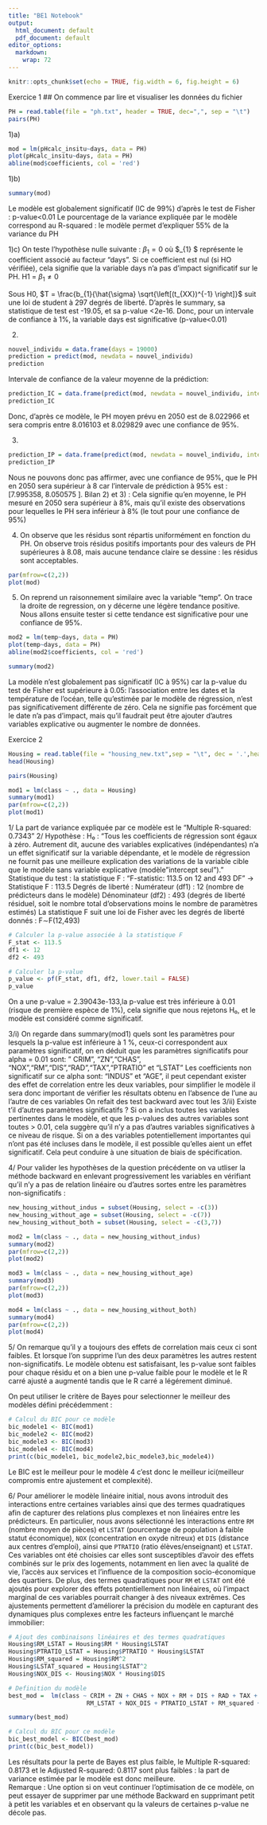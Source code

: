 ```yaml
---
title: "BE1 Notebook"
output:
  html_document: default
  pdf_document: default
editor_options: 
  markdown: 
    wrap: 72
---
```


```r
knitr::opts_chunk$set(echo = TRUE, fig.width = 6, fig.height = 6)
```

Exercice 1 \## On commence par lire et visualiser les données du fichier

```r
PH = read.table(file = "ph.txt", header = TRUE, dec=",", sep = "\t")
pairs(PH)
```

1)a)

```r
mod = lm(pHcalc_insitu~days, data = PH)
plot(pHcalc_insitu~days, data = PH)
abline(mod$coefficients, col = 'red')
```

1)b)

```r
summary(mod)
```

Le modèle est globalement significatif (IC de 99%) d'après le test de
Fisher : p-value\<0.01 Le pourcentage de la variance expliquée par le
modèle correspond au R-squared : le modèle permet d'expliquer 55% de la
variance du PH

1)c) On teste l'hypothèse nulle suivante : $\beta_{1} = 0$ où
\$\beta\_{1} \$ représente le coefficient associé au facteur "days". Si
ce coefficient est nul (si HO vérifiée), cela signifie que la variable
days n'a pas d'impact significatif sur le PH. H1 = $\beta_{1} \neq 0$

Sous H0,
$T = \frac{b_{1}{\hat{\sigma} \sqrt{\left[(t_{XX})^{-1} \right]}$ suit
une loi de student à 297 degrés de liberté. D'après le summary, sa
statistique de test est -19.05, et sa p-value \<2e-16. Donc, pour un
intervale de confiance à 1%, la variable days est significative
(p-value\<0.01)

2)  

```r
nouvel_individu = data.frame(days = 19000)
prediction = predict(mod, newdata = nouvel_individu)
prediction
```

Intervale de confiance de la valeur moyenne de la prédiction:

```r
prediction_IC = data.frame(predict(mod, newdata = nouvel_individu, interval = 'confidence', level = 0.95))
prediction_IC

```

Donc, d'après ce modèle, le PH moyen prévu en 2050 est de 8.022966 et
sera compris entre 8.016103 et 8.029829 avec une confiance de 95%.

3)  

```r
prediction_IP = data.frame(predict(mod, newdata = nouvel_individu, interval = 'prediction', level = 0.95))
prediction_IP
```

Nous ne pouvons donc pas affirmer, avec une confiance de 95%, que le PH
en 2050 sera supérieur à 8 car l'intervale de prédiction à 95% est :
[7.995358, 8.050575 ]. Bilan 2) et 3) : Cela signifie qu'en moyenne, le
PH mesuré en 2050 sera supérieur à 8%, mais qu'il existe des
observations pour lequelles le PH sera inférieur à 8% (le tout pour une
confiance de 95%)

4)  On observe que les résidus sont répartis uniformément en fonction du
    PH. On observe trois résidus positifs importants pour des valeurs de
    PH supérieures à 8.08, mais aucune tendance claire se dessine : les
    résidus sont acceptables.

```r
par(mfrow=c(2,2))
plot(mod)
```

5)  On reprend un raisonnement similaire avec la variable "temp". On
    trace la droite de regression, on y décerne une légère tendance
    positive. Nous allons ensuite tester si cette tendance est
    significative pour une confiance de 95%.

```r
mod2 = lm(temp~days, data = PH)
plot(temp~days, data = PH)
abline(mod2$coefficients, col = 'red')
```

```r
summary(mod2)
```

La modèle n'est globalement pas significatif (IC à 95%) car la p-value
du test de Fisher est supérieure à 0.05: l'association entre les dates
et la température de l'océan, telle qu'estimée par le modèle de
régression, n'est pas significativement différente de zéro. Cela ne
signifie pas forcément que le date n'a pas d'impact, mais qu'il faudrait
peut être ajouter d'autres variables explicative ou augmenter le nombre
de données.

Exercice 2

```r
Housing = read.table(file = "housing_new.txt",sep = "\t", dec = '.',header = TRUE)
head(Housing)
```

```r
pairs(Housing)
```

```r
mod1 = lm(class ~ ., data = Housing)
summary(mod1)
par(mfrow=c(2,2))
plot(mod1)
```

1/ La part de variance expliquée par ce modèle est le "Multiple
R-squared: 0.7343" 2/ Hypothèse : H₀ : "Tous les coefficients de
régression sont égaux à zéro. Autrement dit, aucune des variables
explicatives (indépendantes) n'a un effet significatif sur la variable
dépendante, et le modèle de régression ne fournit pas une meilleure
explication des variations de la variable cible que le modèle sans
variable explicative (modèle "intercept seul")." Statistique du test :
la statistique F : "F-statistic: 113.5 on 12 and 493 DF" -\> Statistique
F : 113.5 Degrés de liberté : Numérateur (df1) : 12 (nombre de
prédicteurs dans le modèle) Dénominateur (df2) : 493 (degrés de liberté
résiduel, soit le nombre total d'observations moins le nombre de
paramètres estimés) La statistique F suit une loi de Fisher avec les
degrés de liberté donnés : F∼F(12,493)

```r
# Calculer la p-value associée à la statistique F
F_stat <- 113.5
df1 <- 12
df2 <- 493

# Calculer la p-value
p_value <- pf(F_stat, df1, df2, lower.tail = FALSE)
p_value
```

On a une p-value = 2.39043e-133,la p-value est très inférieure à 0.01
(risque de première espèce de 1%), cela signifie que nous rejetons H₀,
et le modèle est considéré comme significatif.

3/i) On regarde dans summary(mod1) quels sont les paramètres pour
lesquels la p-value est inférieure à 1 %, ceux-ci correspondent aux
paramètres significatif, on en déduit que les paramètres significatifs
pour alpha = 0.01 sont: " CRIM", "ZN","CHAS",
"NOX","RM","DIS","RAD","TAX","PTRATIO" et "LSTAT" Les coefficients non
significatif sur ce alpha sont: "INDUS" et "AGE", il peut cependant
exister des effet de correlation entre les deux variables, pour
simplifier le modèle il sera donc important de vérifier les résultats
obtenu en l'absence de l'une au l'autre de ces variables On refait des
test backward avec tout les 3/ii) Existe t'il d'autres paramètres
significatifs ? Si on a inclus toutes les variables pertinentes dans le
modèle, et que les p-values des autres variables sont toutes \> 0.01,
cela suggère qu’il n’y a pas d’autres variables significatives à ce
niveau de risque. Si on a des variables potentiellement importantes qui
n'ont pas été incluses dans le modèle, il est possible qu'elles aient un
effet significatif. Cela peut conduire à une situation de biais de
spécification.

4/ Pour valider les hypothèses de la question précédente on va utliser
la méthode backward en enlevant progressivement les variables en
vérifiant qu'il n'y a pas de relation linéaire ou d'autres sortes entre
les paramètres non-significatifs :

```r
new_housing_without_indus = subset(Housing, select = -c(3))
new_housing_without_age = subset(Housing, select = -c(7))
new_housing_without_both = subset(Housing, select = -c(3,7))
```

```r
mod2 = lm(class ~ ., data = new_housing_without_indus)
summary(mod2)
par(mfrow=c(2,2))
plot(mod2)
```

```r
mod3 = lm(class ~ ., data = new_housing_without_age)
summary(mod3)
par(mfrow=c(2,2))
plot(mod3)
```

```r
mod4 = lm(class ~ ., data = new_housing_without_both)
summary(mod4)
par(mfrow=c(2,2))
plot(mod4)
```

5/ On remarque qu'il y a toujours des effets de correlation mais ceux ci
sont faibles. Et lorsque l'on supprime l'un des deux paramètres les
autres restent non-significatifs. Le modèle obtenu est satisfaisant, les
p-value sont faibles pour chaque résidu et on a bien une p-value faible
pour le modèle et le R carré ajusté a augmenté tandis que le R carré a
légérement diminué.

On peut utiliser le critère de Bayes pour selectionner le meilleur des
modèles défini précédemment :

```r
# Calcul du BIC pour ce modèle
bic_modele1 <- BIC(mod1)
bic_modele2 <- BIC(mod2)
bic_modele3 <- BIC(mod3)
bic_modele4 <- BIC(mod4)
print(c(bic_modele1, bic_modele2,bic_modele3,bic_modele4))
```

Le BIC est le meilleur pour le modèle 4 c'est donc le meilleur
ici(meilleur compromis entre ajustement et complexité).

6/ Pour améliorer le modèle linéaire initial, nous avons introduit des
interactions entre certaines variables ainsi que des termes quadratiques
afin de capturer des relations plus complexes et non linéaires entre les
prédicteurs. En particulier, nous avons sélectionné les interactions
entre `RM` (nombre moyen de pièces) et `LSTAT` (pourcentage de
population à faible statut économique), `NOX` (concentration en oxyde
nitreux) et `DIS` (distance aux centres d'emploi), ainsi que `PTRATIO`
(ratio élèves/enseignant) et `LSTAT`. Ces variables ont été choisies car
elles sont susceptibles d’avoir des effets combinés sur le prix des
logements, notamment en lien avec la qualité de vie, l'accès aux
services et l'influence de la composition socio-économique des
quartiers. De plus, des termes quadratiques pour `RM` et `LSTAT` ont été
ajoutés pour explorer des effets potentiellement non linéaires, où
l'impact marginal de ces variables pourrait changer à des niveaux
extrêmes. Ces ajustements permettent d'améliorer la précision du modèle
en capturant des dynamiques plus complexes entre les facteurs
influençant le marché immobilier:

```r
# Ajout des combinaisons linéaires et des termes quadratiques
Housing$RM_LSTAT = Housing$RM * Housing$LSTAT  
Housing$PTRATIO_LSTAT = Housing$PTRATIO * Housing$LSTAT  
Housing$RM_squared = Housing$RM^2  
Housing$LSTAT_squared = Housing$LSTAT^2
Housing$NOX_DIS <- Housing$NOX * Housing$DIS

# Definition du modèle
best_mod =  lm(class ~ CRIM + ZN + CHAS + NOX + RM + DIS + RAD + TAX + PTRATIO + LSTAT +
                      RM_LSTAT + NOX_DIS + PTRATIO_LSTAT + RM_squared + LSTAT_squared, data = Housing)

summary(best_mod)
```

```r
# Calcul du BIC pour ce modèle
bic_best_model <- BIC(best_mod)
print(c(bic_best_model))
```

Les résultats pour la perte de Bayes est plus faible, le Multiple
R-squared: 0.8173 et le Adjusted R-squared: 0.8117 sont plus faibles :
la part de variance estimée par le modèle est donc meilleure.\
Remarque : Une option si on veut continuer l'optimisation de ce modèle,
on peut essayer de supprimer par une méthode Backward en supprimant
petit à petit les variables et en observant qu la valeurs de certaines
p-value ne décole pas.
